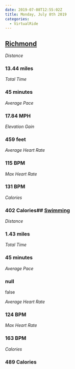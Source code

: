 ```yaml
---
date: 2019-07-08T12:55:02Z
title: Monday, July 8th 2019
categories:
  - VirtualRide
---
```

## [Richmond](https://www.strava.com/activities/2514573874)

_Distance_

### 13.44 miles

_Total Time_

### 45 minutes

_Average Pace_

### 17.84 MPH

_Elevation Gain_

### 459 feet

_Average Heart Rate_

### 115 BPM

_Max Heart Rate_

### 131 BPM

_Calories_

### 402 Calories## [Swimming](https://www.strava.com/activities/2516108554)

_Distance_

### 1.43 miles

_Total Time_

### 45 minutes

_Average Pace_

### null

false

_Average Heart Rate_

### 124 BPM

_Max Heart Rate_

### 163 BPM

_Calories_

### 489 Calories